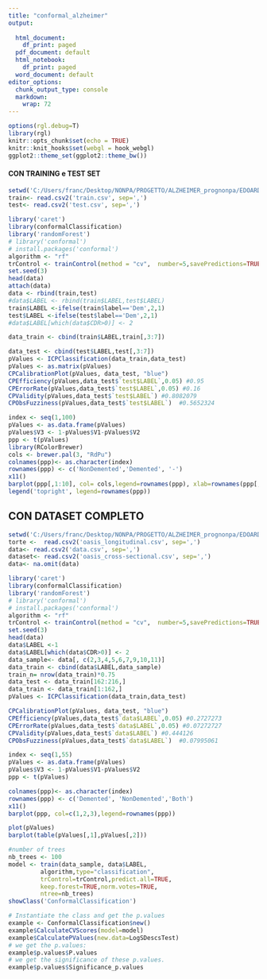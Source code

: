 ```yaml
---
title: "conformal_alzheimer"
output:
  
  html_document: 
    df_print: paged
  pdf_document: default
  html_notebook: 
    df_print: paged
  word_document: default
editor_options: 
  chunk_output_type: console
  markdown: 
    wrap: 72
---
```


```r
options(rgl.debug=T)
library(rgl)
knitr::opts_chunk$set(echo = TRUE)
knitr::knit_hooks$set(webgl = hook_webgl)
ggplot2::theme_set(ggplot2::theme_bw())
```


#### CON TRAINING  e TEST SET
```r
setwd('C:/Users/franc/Desktop/NONPA/PROGETTO/ALZHEIMER_prognonpa/EDOARDO')
train<- read.csv2('train.csv', sep=',')
test<- read.csv2('test.csv', sep=',')
```
```r
library('caret')
library(conformalClassification)
library('randomForest')
# library('conformal')
# install.packages('conformal')
algorithm <- "rf"
trControl <- trainControl(method = "cv",  number=5,savePredictions=TRUE)
set.seed(3)
head(data)
attach(data)
data <- rbind(train,test)
#data$LABEL <- rbind(train$LABEL,test$LABEL)
train$LABEL <-ifelse(train$label=='Dem',2,1)
test$LABEL <-ifelse(test$label=='Dem',2,1)
#data$LABEL[which(data$CDR>0)] <- 2

data_train <- cbind(train$LABEL,train[,3:7])

data_test <- cbind(test$LABEL,test[,3:7])
pValues <- ICPClassification(data_train,data_test)
pValues <- as.matrix(pValues)
CPCalibrationPlot(pValues, data_test, "blue")
CPEfficiency(pValues,data_test$`test$LABEL`,0.05) #0.95
CPErrorRate(pValues,data_test$`test$LABEL`,0.05) #0.16
CPValidity(pValues,data_test$`test$LABEL`) #0.8082079
CPObsFuzziness(pValues,data_test$`test$LABEL`)  #0.5652324
```

```r
index <- seq(1,100)
pValues <- as.data.frame(pValues)
pValues$V3 <- 1-pValues$V1-pValues$V2
ppp <- t(pValues)
library(RColorBrewer)
cols <- brewer.pal(3, "RdPu")
colnames(ppp)<- as.character(index)
rownames(ppp) <- c('NonDemented','Demented', '-')
x11()
barplot(ppp[,1:10], col= cols,legend=rownames(ppp), xlab=rownames(ppp[,1:10]),ylab='pvalues',args.legend = list(x = "topright"))
legend('topright', legend=rownames(ppp))
```
## CON DATASET COMPLETO

```r
setwd('C:/Users/franc/Desktop/NONPA/PROGETTO/ALZHEIMER_prognonpa/EDOARDO')
torte <-  read.csv2('oasis_longitudinal.csv', sep=',')
data<- read.csv2('data.csv', sep=',')
dataset<- read.csv2('oasis_cross-sectional.csv', sep=',')
data<- na.omit(data)
```

```r
library('caret')
library(conformalClassification)
library('randomForest')
# library('conformal')
# install.packages('conformal')
algorithm <- "rf"
trControl <- trainControl(method = "cv",  number=5,savePredictions=TRUE)
set.seed(3)
head(data)
data$LABEL <-1
data$LABEL[which(data$CDR>0)] <- 2
data_sample<- data[, c(2,3,4,5,6,7,9,10,11)]
data_train <- cbind(data$LABEL,data_sample)
train_n= nrow(data_train)*0.75
data_test <- data_train[162:216,]
data_train <- data_train[1:162,]
pValues <- ICPClassification(data_train,data_test)

CPCalibrationPlot(pValues, data_test, "blue")
CPEfficiency(pValues,data_test$`data$LABEL`,0.05) #0.2727273
CPErrorRate(pValues,data_test$`data$LABEL`,0.05) #0.07272727
CPValidity(pValues,data_test$`data$LABEL`) #0.444126
CPObsFuzziness(pValues,data_test$`data$LABEL`)  #0.07995061

```

```r
index <- seq(1,55)
pValues <- as.data.frame(pValues)
pValues$V3 <- 1-pValues$V1-pValues$V2
ppp <- t(pValues)

colnames(ppp)<- as.character(index)
rownames(ppp) <- c('Demented', 'NonDemented','Both')
x11()
barplot(ppp, col=c(1,2,3),legend=rownames(ppp))

```


```r
plot(pValues)
barplot(table(pValues[,1],pValues[,2]))

```

```r
#number of trees
nb_trees <- 100
model <- train(data_sample, data$LABEL, 
         algorithm,type="classification", 
         trControl=trControl,predict.all=TRUE,
         keep.forest=TRUE,norm.votes=TRUE,
         ntree=nb_trees)
showClass('ConformalClassification')

# Instantiate the class and get the p.values
example <- ConformalClassification$new()
example$CalculateCVScores(model=model)
example$CalculatePValues(new.data=LogSDescsTest)
# we get the p.values:
example$p.values$P.values
# we get the significance of these p.values.
example$p.values$Significance_p.values
```
